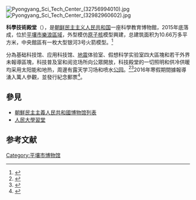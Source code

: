 {{coord|38|59|19|N|125|42|44|E|type:landmark|display=title}}
{{Infobox museum
 |name          = 科學技術殿堂
 |native_name   = {{lang|ko|과학기술전당}}
 |logo          = Pyongyang Sci Tech Center (32294245084).jpg
 |logosize      =
 |image         = Pyongyang Sci-Tech Complex.jpg
 |imagesize     = 
 |caption       = 
 |map_type      = 
 |map_caption   = 
 |latitude      = 
 |longitude     = 
 |established   = 2015年
 |dissolved     = 
 |location      = {{DPRK}}[[平壤市|平壤市]][[樂浪區域|樂浪區域]]
 |type          = 科學博物館
 |area          = 
 |visitors      = 160萬<ref>"科学技术殿堂洋溢着学习热潮" 《朝鮮中央通訊社》2018-02-28</ref>
 |director      = 朴俊哲
 |curator = 
 |publictransit = 
 |openinghours  =
 |website       = }}

[[File:Pyongyang_Sci_Tech_Center_(32756994010).jpg|thumb]]
[[File:Pyongyang_Sci_Tech_Center_(32982960602).jpg|thumb]]

'''科學技術殿堂'''（{{kor|과학기술전당|科學技術殿堂}}），是[[朝鲜民主主义人民共和国|朝鲜民主主义人民共和国]]一座科學教育博物館，2015年底落成，位於[[平壤市|平壤市]][[樂浪區域|樂浪區域]]，外型模仿[[原子核|原子核]]模型興建，总建筑面积为10.66万多平方米，中央館區有一枚大型银河3号火箭模型。<ref>{{Cite web |url=http://www.naenara.com.kp/ch/periodic/f_trade/index.php?contents+2166+2016-01+134+2 |title=朝中社-科技殿堂輝煌 |access-date=2016-05-06 |archive-date=2016-08-15 |archive-url=https://web.archive.org/web/20160815181208/http://naenara.com.kp/ch/periodic/f_trade/index.php?contents+2166+2016-01+134+2 |dead-url=no }}</ref>

分為基础科技馆、应用科技馆、[[地震|地震]]体验室、假想科学实验室四大區塊和若干外界未報導區塊，科技普及室和阅览场所向公眾開放，科技殿堂的一切照明和供冷供暖均采用太阳能和地热，周邊有露天学习场和喷水[[公园|公园]]。<ref>{{Cite web |url=https://www.youtube.com/watch?v=72BIWjyC5vg |title=央視-朝鮮科技堂 |access-date=2016-05-06 |archive-date=2019-11-06 |archive-url=https://web.archive.org/web/20191106230102/https://www.youtube.com/watch?v=72BIWjyC5vg&gl=US&hl=en |dead-url=no }}</ref><ref>{{Cite web |url=http://www.chinadaily.com.cn/interface/yidian/1120783/2016-01-02/cd_22905819.html |title=朝鲜最高领导人金正恩新年期间出席科学技术殿堂竣工仪式 |access-date=2016-05-06 |archive-date=2019-02-08 |archive-url=https://web.archive.org/web/20190208124837/http://www.chinadaily.com.cn/interface/yidian/1120783/2016-01-02/cd_22905819.html |dead-url=no }}</ref>2016年寒假期間據報導湧入萬人參觀，並發行紀念郵票<ref>{{Cite web |url=http://chaoxian.haiwainet.cn/n/2016/0421/c3541825-29853935.html |title=朝鲜发行科学技术殿堂主题邮票 |access-date=2016-05-06 |archive-date=2019-09-08 |archive-url=https://web.archive.org/web/20190908115747/http://chaoxian.haiwainet.cn/n/2016/0421/c3541825-29853935.html |dead-url=no }}</ref>。

==參見==
*[[朝鮮民主主義人民共和國博物馆列表|朝鮮民主主義人民共和國博物馆列表]]
*[[人民大學習堂|人民大學習堂]]

==参考文献==
{{reflist}}

[[Category:平壤市博物馆|Category:平壤市博物馆]]